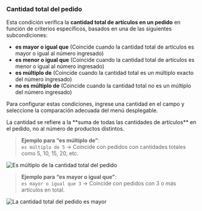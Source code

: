 ### Cantidad total del pedido

Esta condición verifica la **cantidad total de artículos en un pedido** en función de criterios específicos, basados en una de las siguientes subcondiciones:

- **es mayor o igual que** (Coincide cuando la cantidad total de artículos es mayor o igual al número ingresado)
- **es menor o igual que** (Coincide cuando la cantidad total de artículos es menor o igual al número ingresado)
- **es múltiplo de** (Coincide cuando la cantidad total es un múltiplo exacto del número ingresado)
- **no es múltiplo de** (Coincide cuando la cantidad total no es un múltiplo del número ingresado)

Para configurar estas condiciones, ingrese una cantidad en el campo y seleccione la comparación adecuada del menú desplegable.

<Note>
  La cantidad se refiere a la **suma de todas las cantidades de artículos** en el pedido, no al número de productos distintos.
</Note>

> **Ejemplo para “es múltiplo de”**:  
> `es múltiplo de 5` → Coincide con pedidos con cantidades totales como 5, 10, 15, 20, etc.

<img
  src="/images/essentials/condition-sets/is-multiple-of-order-total.webp"
  alt="Es múltiplo de la cantidad total del pedido"
/>

> **Ejemplo para “es mayor o igual que”**:  
> `es mayor o igual que 3` → Coincide con pedidos con 3 o más artículos en total.

<img
  src="/images/essentials/condition-sets/order-total-is-greater-value.webp"
  alt="La cantidad total del pedido es mayor"
/>
